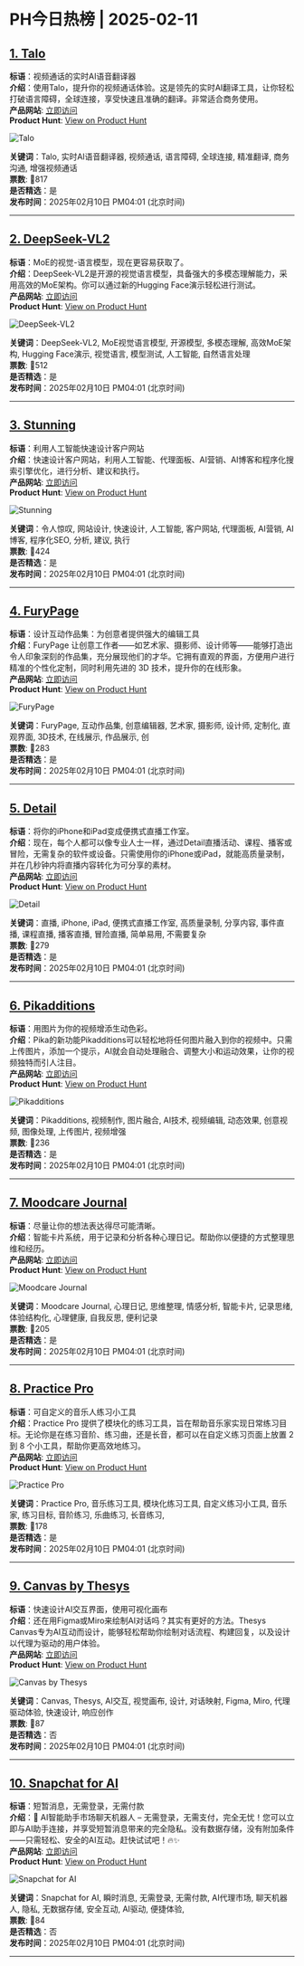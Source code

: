 # PH今日热榜 | 2025-02-11  

## [1. Talo](https://www.producthunt.com/posts/talo-ai?utm_campaign=producthunt-api&utm_medium=api-v2&utm_source=Application%3A+ph-daily+%28ID%3A+150577%29)  
**标语**：视频通话的实时AI语音翻译器  
**介绍**：使用Talo，提升你的视频通话体验。这是领先的实时AI翻译工具，让你轻松打破语言障碍，全球连接，享受快速且准确的翻译。非常适合商务使用。  
**产品网站**: [立即访问](https://www.producthunt.com/r/NVX4NPXXW3WWKK?utm_campaign=producthunt-api&utm_medium=api-v2&utm_source=Application%3A+ph-daily+%28ID%3A+150577%29)  
**Product Hunt**: [View on Product Hunt](https://www.producthunt.com/posts/talo-ai?utm_campaign=producthunt-api&utm_medium=api-v2&utm_source=Application%3A+ph-daily+%28ID%3A+150577%29)  

![Talo](https://ph-files.imgix.net/65cc7aee-6b12-4513-8002-55fd89c70118.png?auto=format&fit=crop&frame=1&h=512&w=1024)  

**关键词**：Talo, 实时AI语音翻译器, 视频通话, 语言障碍, 全球连接, 精准翻译, 商务沟通, 增强视频通话  
**票数**: 🔺817  
**是否精选**：是  
**发布时间**：2025年02月10日 PM04:01 (北京时间)  

---  

## [2.  DeepSeek-VL2](https://www.producthunt.com/posts/deepseek-vl2?utm_campaign=producthunt-api&utm_medium=api-v2&utm_source=Application%3A+ph-daily+%28ID%3A+150577%29)  
**标语**：MoE的视觉-语言模型，现在更容易获取了。  
**介绍**：DeepSeek-VL2是开源的视觉语言模型，具备强大的多模态理解能力，采用高效的MoE架构。你可以通过新的Hugging Face演示轻松进行测试。  
**产品网站**: [立即访问](https://www.producthunt.com/r/WQ2SICANUHAIYV?utm_campaign=producthunt-api&utm_medium=api-v2&utm_source=Application%3A+ph-daily+%28ID%3A+150577%29)  
**Product Hunt**: [View on Product Hunt](https://www.producthunt.com/posts/deepseek-vl2?utm_campaign=producthunt-api&utm_medium=api-v2&utm_source=Application%3A+ph-daily+%28ID%3A+150577%29)  

![ DeepSeek-VL2](https://ph-files.imgix.net/d440447e-5b73-484f-b944-1108521aca1b.jpeg?auto=format&fit=crop&frame=1&h=512&w=1024)  

**关键词**：DeepSeek-VL2, MoE视觉语言模型, 开源模型, 多模态理解, 高效MoE架构, Hugging Face演示, 视觉语言, 模型测试, 人工智能, 自然语言处理  
**票数**: 🔺512  
**是否精选**：是  
**发布时间**：2025年02月10日 PM04:01 (北京时间)  

---  

## [3. Stunning](https://www.producthunt.com/posts/stunning-9bbcb88d-5b97-4822-aed6-46f67430eb49?utm_campaign=producthunt-api&utm_medium=api-v2&utm_source=Application%3A+ph-daily+%28ID%3A+150577%29)  
**标语**：利用人工智能快速设计客户网站  
**介绍**：快速设计客户网站，利用人工智能、代理面板、AI营销、AI博客和程序化搜索引擎优化，进行分析、建议和执行。  
**产品网站**: [立即访问](https://www.producthunt.com/r/W75RKTKZWJSAT2?utm_campaign=producthunt-api&utm_medium=api-v2&utm_source=Application%3A+ph-daily+%28ID%3A+150577%29)  
**Product Hunt**: [View on Product Hunt](https://www.producthunt.com/posts/stunning-9bbcb88d-5b97-4822-aed6-46f67430eb49?utm_campaign=producthunt-api&utm_medium=api-v2&utm_source=Application%3A+ph-daily+%28ID%3A+150577%29)  

![Stunning](https://ph-files.imgix.net/e81465ba-aa01-4928-90cf-92b5314ed038.jpeg?auto=format&fit=crop&frame=1&h=512&w=1024)  

**关键词**：令人惊叹, 网站设计, 快速设计, 人工智能, 客户网站, 代理面板, AI营销, AI博客, 程序化SEO, 分析, 建议, 执行  
**票数**: 🔺424  
**是否精选**：是  
**发布时间**：2025年02月10日 PM04:01 (北京时间)  

---  

## [4. FuryPage](https://www.producthunt.com/posts/furypage-2?utm_campaign=producthunt-api&utm_medium=api-v2&utm_source=Application%3A+ph-daily+%28ID%3A+150577%29)  
**标语**：设计互动作品集：为创意者提供强大的编辑工具  
**介绍**：FuryPage 让创意工作者——如艺术家、摄影师、设计师等——能够打造出令人印象深刻的作品集，充分展现他们的才华。它拥有直观的界面，方便用户进行精准的个性化定制，同时利用先进的 3D 技术，提升你的在线形象。  
**产品网站**: [立即访问](https://www.producthunt.com/r/AHTR6HRVPX6IYV?utm_campaign=producthunt-api&utm_medium=api-v2&utm_source=Application%3A+ph-daily+%28ID%3A+150577%29)  
**Product Hunt**: [View on Product Hunt](https://www.producthunt.com/posts/furypage-2?utm_campaign=producthunt-api&utm_medium=api-v2&utm_source=Application%3A+ph-daily+%28ID%3A+150577%29)  

![FuryPage](https://ph-files.imgix.net/11e402c1-1601-43a0-b0d8-b42f4ecf0610.png?auto=format&fit=crop&frame=1&h=512&w=1024)  

**关键词**：FuryPage, 互动作品集, 创意编辑器, 艺术家, 摄影师, 设计师, 定制化, 直观界面, 3D技术, 在线展示, 作品展示, 创  
**票数**: 🔺283  
**是否精选**：是  
**发布时间**：2025年02月10日 PM04:01 (北京时间)  

---  

## [5. Detail](https://www.producthunt.com/posts/detail-37ebe32c-dcec-4349-9ead-3cb95205f570?utm_campaign=producthunt-api&utm_medium=api-v2&utm_source=Application%3A+ph-daily+%28ID%3A+150577%29)  
**标语**：将你的iPhone和iPad变成便携式直播工作室。  
**介绍**：现在，每个人都可以像专业人士一样，通过Detail直播活动、课程、播客或冒险，无需复杂的软件或设备。只需使用你的iPhone或iPad，就能高质量录制，并在几秒钟内将直播内容转化为可分享的素材。  
**产品网站**: [立即访问](https://www.producthunt.com/r/OJNIMCNQYLOBSS?utm_campaign=producthunt-api&utm_medium=api-v2&utm_source=Application%3A+ph-daily+%28ID%3A+150577%29)  
**Product Hunt**: [View on Product Hunt](https://www.producthunt.com/posts/detail-37ebe32c-dcec-4349-9ead-3cb95205f570?utm_campaign=producthunt-api&utm_medium=api-v2&utm_source=Application%3A+ph-daily+%28ID%3A+150577%29)  

![Detail](https://ph-files.imgix.net/6e4ca554-45a1-4f5f-a9f0-07fb5e4cabd1.jpeg?auto=format&fit=crop&frame=1&h=512&w=1024)  

**关键词**：直播, iPhone, iPad, 便携式直播工作室, 高质量录制, 分享内容, 事件直播, 课程直播, 播客直播, 冒险直播, 简单易用, 不需要复杂  
**票数**: 🔺279  
**是否精选**：是  
**发布时间**：2025年02月10日 PM04:01 (北京时间)  

---  

## [6. Pikadditions](https://www.producthunt.com/posts/pikadditions?utm_campaign=producthunt-api&utm_medium=api-v2&utm_source=Application%3A+ph-daily+%28ID%3A+150577%29)  
**标语**：用图片为你的视频增添生动色彩。  
**介绍**：Pika的新功能Pikadditions可以轻松地将任何图片融入到你的视频中。只需上传图片，添加一个提示，AI就会自动处理融合、调整大小和运动效果，让你的视频独特而引人注目。  
**产品网站**: [立即访问](https://www.producthunt.com/r/CM76XLQW2EJPB4?utm_campaign=producthunt-api&utm_medium=api-v2&utm_source=Application%3A+ph-daily+%28ID%3A+150577%29)  
**Product Hunt**: [View on Product Hunt](https://www.producthunt.com/posts/pikadditions?utm_campaign=producthunt-api&utm_medium=api-v2&utm_source=Application%3A+ph-daily+%28ID%3A+150577%29)  

![Pikadditions](https://ph-files.imgix.net/b3c24d73-9f86-434a-840c-e6620ca2c2ec.png?auto=format&fit=crop&frame=1&h=512&w=1024)  

**关键词**：Pikadditions, 视频制作, 图片融合, AI技术, 视频编辑, 动态效果, 创意视频, 图像处理, 上传图片, 视频增强  
**票数**: 🔺236  
**是否精选**：是  
**发布时间**：2025年02月10日 PM04:01 (北京时间)  

---  

## [7. Moodcare Journal](https://www.producthunt.com/posts/moodcare-journal?utm_campaign=producthunt-api&utm_medium=api-v2&utm_source=Application%3A+ph-daily+%28ID%3A+150577%29)  
**标语**：尽量让你的想法表达得尽可能清晰。  
**介绍**：智能卡片系统，用于记录和分析各种心理日记。帮助你以便捷的方式整理思维和经历。  
**产品网站**: [立即访问](https://www.producthunt.com/r/P6VI72DUSYZHY3?utm_campaign=producthunt-api&utm_medium=api-v2&utm_source=Application%3A+ph-daily+%28ID%3A+150577%29)  
**Product Hunt**: [View on Product Hunt](https://www.producthunt.com/posts/moodcare-journal?utm_campaign=producthunt-api&utm_medium=api-v2&utm_source=Application%3A+ph-daily+%28ID%3A+150577%29)  

![Moodcare Journal](https://ph-files.imgix.net/d60dde39-c962-4f74-a4dc-1484b370d4f5.png?auto=format&fit=crop&frame=1&h=512&w=1024)  

**关键词**：Moodcare Journal, 心理日记, 思维整理, 情感分析, 智能卡片, 记录思绪, 体验结构化, 心理健康, 自我反思, 便利记录  
**票数**: 🔺205  
**是否精选**：是  
**发布时间**：2025年02月10日 PM04:01 (北京时间)  

---  

## [8. Practice Pro ](https://www.producthunt.com/posts/practice-pro-2?utm_campaign=producthunt-api&utm_medium=api-v2&utm_source=Application%3A+ph-daily+%28ID%3A+150577%29)  
**标语**：可自定义的音乐人练习小工具  
**介绍**：Practice Pro 提供了模块化的练习工具，旨在帮助音乐家实现日常练习目标。无论你是在练习音阶、练习曲，还是长音，都可以在自定义练习页面上放置 2 到 8 个小工具，帮助你更高效地练习。  
**产品网站**: [立即访问](https://www.producthunt.com/r/FFB2AHHOMZJN63?utm_campaign=producthunt-api&utm_medium=api-v2&utm_source=Application%3A+ph-daily+%28ID%3A+150577%29)  
**Product Hunt**: [View on Product Hunt](https://www.producthunt.com/posts/practice-pro-2?utm_campaign=producthunt-api&utm_medium=api-v2&utm_source=Application%3A+ph-daily+%28ID%3A+150577%29)  

![Practice Pro ](https://ph-files.imgix.net/8e95202d-ed8e-4a0c-a351-79b0df37fc3f.png?auto=format&fit=crop&frame=1&h=512&w=1024)  

**关键词**：Practice Pro, 音乐练习工具, 模块化练习工具, 自定义练习小工具, 音乐家, 练习目标, 音阶练习, 乐曲练习, 长音练习,  
**票数**: 🔺178  
**是否精选**：是  
**发布时间**：2025年02月10日 PM04:01 (北京时间)  

---  

## [9. Canvas by Thesys](https://www.producthunt.com/posts/canvas-by-thesys?utm_campaign=producthunt-api&utm_medium=api-v2&utm_source=Application%3A+ph-daily+%28ID%3A+150577%29)  
**标语**：快速设计AI交互界面，使用可视化画布  
**介绍**：还在用Figma或Miro来绘制AI对话吗？其实有更好的方法。Thesys Canvas专为AI互动而设计，能够轻松帮助你绘制对话流程、构建回复，以及设计以代理为驱动的用户体验。  
**产品网站**: [立即访问](https://www.producthunt.com/r/G3DJOJGBNUYLV4?utm_campaign=producthunt-api&utm_medium=api-v2&utm_source=Application%3A+ph-daily+%28ID%3A+150577%29)  
**Product Hunt**: [View on Product Hunt](https://www.producthunt.com/posts/canvas-by-thesys?utm_campaign=producthunt-api&utm_medium=api-v2&utm_source=Application%3A+ph-daily+%28ID%3A+150577%29)  

![Canvas by Thesys](https://ph-files.imgix.net/73d41eb2-b5b6-4128-90e7-32458396fd13.png?auto=format&fit=crop&frame=1&h=512&w=1024)  

**关键词**：Canvas, Thesys, AI交互, 视觉画布, 设计, 对话映射, Figma, Miro, 代理驱动体验, 快速设计, 响应创作  
**票数**: 🔺87  
**是否精选**：否  
**发布时间**：2025年02月10日 PM04:01 (北京时间)  

---  

## [10. Snapchat for AI](https://www.producthunt.com/posts/snapchat-for-ai?utm_campaign=producthunt-api&utm_medium=api-v2&utm_source=Application%3A+ph-daily+%28ID%3A+150577%29)  
**标语**：短暂消息，无需登录，无需付款  
**介绍**：🚀 AI智能助手市场聊天机器人 – 无需登录，无需支付，完全无忧！您可以立即与AI助手连接，并享受短暂消息带来的完全隐私。没有数据存储，没有附加条件——只需轻松、安全的AI互动。赶快试试吧！🔥✨  
**产品网站**: [立即访问](https://www.producthunt.com/r/XX47A7U6UFTRWD?utm_campaign=producthunt-api&utm_medium=api-v2&utm_source=Application%3A+ph-daily+%28ID%3A+150577%29)  
**Product Hunt**: [View on Product Hunt](https://www.producthunt.com/posts/snapchat-for-ai?utm_campaign=producthunt-api&utm_medium=api-v2&utm_source=Application%3A+ph-daily+%28ID%3A+150577%29)  

![Snapchat for AI](https://ph-files.imgix.net/ee1505fc-0b16-4bba-83ab-cad6d8bc3792.png?auto=format&fit=crop&frame=1&h=512&w=1024)  

**关键词**：Snapchat for AI, 瞬时消息, 无需登录, 无需付款, AI代理市场, 聊天机器人, 隐私, 无数据存储, 安全互动, AI驱动, 便捷体验,  
**票数**: 🔺84  
**是否精选**：否  
**发布时间**：2025年02月10日 PM04:01 (北京时间)  

---  

